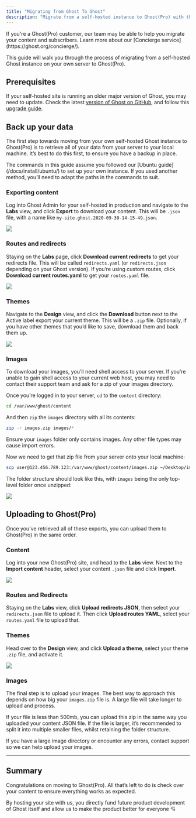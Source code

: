 ```yaml
---
title: "Migrating from Ghost To Ghost"
description: "Migrate from a self-hosted instance to Ghost(Pro) with this guide"
---
```


<Note>
If you're a Ghost(Pro) customer, our team may be able to help you migrate your content and subscribers. Learn more about our [Concierge service](https://ghost.org/concierge/).
</Note>

This guide will walk you through the process of migrating from a self-hosted Ghost instance on your own server to Ghost(Pro).

## Prerequisites

If your self-hosted site is running an older major version of Ghost, you may need to update. Check the latest [version of Ghost on GitHub](https://github.com/TryGhost/Ghost/releases), and follow this [upgrade guide](/docs/update/).

## Back up your data

The first step towards moving from your own self-hosted Ghost instance to Ghost(Pro) is to retrieve all of your data from your server to your local machine. It’s best to do this first, to ensure you have a backup in place.

<Note>
The commands in this guide assume you followed our [Ubuntu guide](/docs/install/ubuntu/) to set up your own instance. If you used another method, you’ll need to adapt the paths in the commands to suit.

</Note>

### Exporting content

Log into Ghost Admin for your self-hosted in production and navigate to the **Labs** view, and click **Export** to download your content. This will be `.json` file, with a name like `my-site.ghost.2020-09-30-14-15-49.json`.

<Frame>
  <img src="/images/cf649c9d-ghost-content-import-export_hu272562aa500e83b9baeec6c17282ce1a_25089_1628x0_resize_q100_h2_box_3.webp" />
</Frame>

### Routes and redirects

Staying on the **Labs** page, click **Download current redirects** to get your redirects file. This will be called `redirects.yaml` (or `redirects.json` depending on your Ghost version). If you’re using custom routes, click **Download current routes.yaml** to get your `routes.yaml` file.

<Frame>
  <img src="/images/3012acb6-ghost-route-redirects_hu954a63ee77a86db320db7d009e6fb2e9_29801_1628x0_resize_q100_h2_box_3.webp" />
</Frame>

### Themes

Navigate to the **Design** view, and click the **Download** button next to the Active label export your current theme. This will be a `.zip` file. Optionally, if you have other themes that you’d like to save, download them and back them up.

<Frame>
  <img src="/images/39467d2a-ghost-themes-settings_hu3b859fed207678d52a22902f80176aaf_12909_1628x0_resize_q100_h2_box_3.webp" />
</Frame>

### Images

To download your images, you’ll need shell access to your server. If you’re unable to gain shell access to your current web host, you may need to contact their support team and ask for a zip of your images directory.

Once you’re logged in to your server, `cd` to the `content` directory:

```bash
cd /var/www/ghost/content
```

And then `zip` the `images` directory with all its contents:

```bash
zip -r images.zip images/*
```

Ensure your `images` folder only contains images. Any other file types may cause import errors.

Now we need to get that zip file from your server onto your local machine:

```bash
scp user@123.456.789.123:/var/www/ghost/content/images.zip ~/Desktop/images.zip
```

The folder structure should look like this, with `images` being the only top-level folder once unzipped:

<Frame>
  <img src="/images/a28febce-images-in-finder_huf248f9006ca4711e6e56a11852458172_99427_1260x0_resize_q100_h2_box.webp" />
</Frame>

## Uploading to Ghost(Pro)

Once you’ve retrieved all of these exports, you can upload them to Ghost(Pro) in the same order.

### Content

Log into your new Ghost(Pro) site, and head to the **Labs** view. Next to the **Import content** header, select your content `.json` file and click **Import**.

<Frame>
  <img src="/images/64953ab4-ghost-import-successful_huade8b63d13532484da2176e269d2dc02_38287_1628x0_resize_q100_h2_box_3.webp" />
</Frame>

### Routes and Redirects

Staying on the **Labs** view, click **Upload redirects JSON**, then select your `redirects.json` file to upload it. Then click **Upload routes YAML**, select your `routes.yaml` file to upload that.

### Themes

Head over to the **Design** view, and click **Upload a theme**, select your theme `.zip` file, and activate it.

<Frame>
  <img src="/images/775cf633-ghost-theme-upload_huf4a027a768e71e6bd93af4733d14943e_23711_1226x0_resize_q100_h2_box_3.webp" />
</Frame>

### Images

The final step is to upload your images. The best way to approach this depends on how big your `images.zip` file is. A large file will take longer to upload and process.

If your file is less than 500mb, you can upload this zip in the same way you uploaded your content JSON file. If the file is larger, it’s recommended to split it into multiple smaller files, whilst retaining the folder structure.

If you have a large image directory or encounter any errors, contact support so we can help upload your images.

***

## Summary

Congratulations on moving to Ghost(Pro). All that’s left to do is check over your content to ensure everything works as expected.

By hosting your site with us, you directly fund future product development of Ghost itself and allow us to make the product better for everyone 💘